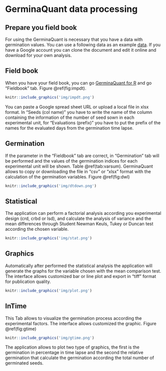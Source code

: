 # GerminaQuant data processing

## Prepare you field book

For using the GerminaQuant is necessary that you have a data with germination values. You can use a following data as an example [data](https://docs.google.com/spreadsheets/d/1QziIXGOwb8cl3GaARJq6Ez6aU7vND_UHKJnFcAKx0VI/edit#gid=667855537). If you have a Google account you can clone the document and edit it online and download for your own analysis.

## Field book

When you have your field book, you can go [GerminaQuant for R](https://flavjack.shinyapps.io/germinaquant/) and go "Fieldbook" tab. Figure \@ref(fig:impdt).

```r
knitr::include_graphics('img/impdt.png')
```

You can paste a Google spread sheet URL or upload a local file in xlsx format. In "Seeds (col name)" you have to write the name of the column containing the information of the number of seed sown in each experimental unit, for "Evaluations (prefix)" you have to put the prefix of the names for the evaluated days from the germination time lapse. 

## Germination

If the parameter in the "Fieldbook" tab are correct, in "Germination" tab will be performed and the values of the germination indices for each experimental unit will be shown. Table \@ref(tab:varsum). GerminaQuant allows to copy or downloading the file in "csv" or "xlsx" format with the calculation of the germination variables. Figure \@ref(fig:dwl)

```r
knitr::include_graphics('img/dtdown.png')
```

## Statistical

The application can perform a factorial analysis according you experimental design (crd, crbd or lsd), and calculate the analysis of variance and the mean differences through Student Newman Keuls, Tukey or Duncan test according the chosen variable.

```r
knitr::include_graphics('img/stat.png')
```

## Graphics

Automatically after performed the statistical analysis the application will generate the graphs for the variable chosen with the mean comparison test. The interface allows customized bar or line plot and export in "tiff" format for publication quality.


```r
knitr::include_graphics('img/plot.png')
```


## InTime

This Tab allows to visualize the germination process according the experimental factors. The interface allows customized the graphic. Figure \@ref(fig:gtime)

```r
knitr::include_graphics('img/gtime.png')
```

The application allows to plot two type of graphics, the first is the germination in percentage in time lapse and the second the relative germination that calculate the germination according the total number of  germinated seeds.
